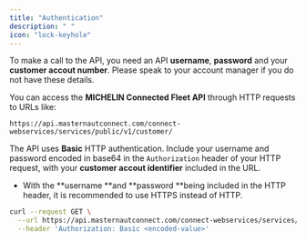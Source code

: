 ```yaml
---
title: "Authentication"
description: " "
icon: "lock-keyhole"
---
```


To make a call to the API, you need an API **username**, **password** and your **customer accout number**.  Please speak to your account manager if you do not have these details.

You can access the **MICHELIN Connected Fleet API** through HTTP requests to URLs like:

```
https://api.masternautconnect.com/connect-webservices/services/public/v1/customer/
```

The API uses **Basic** HTTP authentication. Include your username and password encoded in base64 in the `Authorization` header of your HTTP request, with your **customer accout identifier** included in the URL.

- With the **username **and **password **being included in the HTTP header, it is recommended to use HTTPS instead of HTTP.

```bash
curl --request GET \
  --url https://api.masternautconnect.com/connect-webservices/services/public/v1/customer/{customerId}/tracking/live \
  --header 'Authorization: Basic <encoded-value>'
```